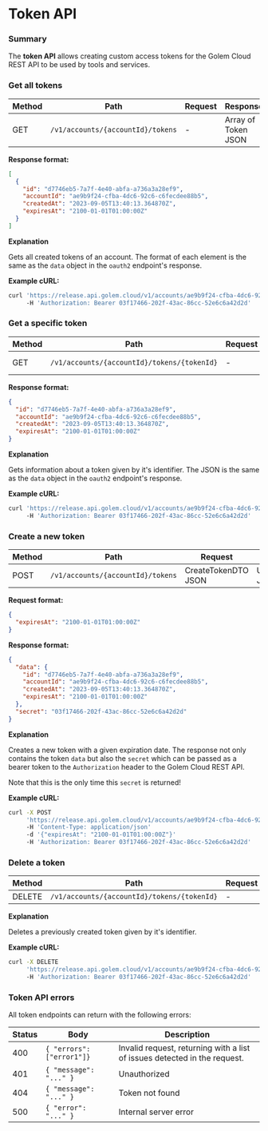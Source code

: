 # Token API

### Summary

The **token API** allows creating custom access tokens for the Golem Cloud REST API to be used by tools and services.

### Get all tokens

| Method | Path                              | Request | Response            |
| ------ | --------------------------------- | ------- | ------------------- |
| GET    | `/v1/accounts/{accountId}/tokens` | -       | Array of Token JSON |

**Response format:**

```json
[
  {
    "id": "d7746eb5-7a7f-4e40-abfa-a736a3a28ef9",
    "accountId": "ae9b9f24-cfba-4dc6-92c6-c6fecdee88b5",
    "createdAt": "2023-09-05T13:40:13.364870Z",
    "expiresAt": "2100-01-01T01:00:00Z"
  }
]
```

**Explanation**

Gets all created tokens of an account. The format of each element is the same as the `data` object in the `oauth2` endpoint's response.

**Example cURL:**

```bash
curl 'https://release.api.golem.cloud/v1/accounts/ae9b9f24-cfba-4dc6-92c6-c6fecdee88b5/tokens'
     -H 'Authorization: Bearer 03f17466-202f-43ac-86cc-52e6c6a42d2d'
```

### Get a specific token

| Method | Path                                        | Request | Response   |
| ------ | ------------------------------------------- | ------- | ---------- |
| GET    | `/v1/accounts/{accountId}/tokens/{tokenId}` | -       | Token JSON |

**Response format:**

```json
{
  "id": "d7746eb5-7a7f-4e40-abfa-a736a3a28ef9",
  "accountId": "ae9b9f24-cfba-4dc6-92c6-c6fecdee88b5",
  "createdAt": "2023-09-05T13:40:13.364870Z",
  "expiresAt": "2100-01-01T01:00:00Z"
}
```

**Explanation**

Gets information about a token given by it's identifier. The JSON is the same as the `data` object in the `oauth2` endpoint's response.

**Example cURL:**

```bash
curl 'https://release.api.golem.cloud/v1/accounts/ae9b9f24-cfba-4dc6-92c6-c6fecdee88b5/tokens/d7746eb5-7a7f-4e40-abfa-a736a3a28ef9'
     -H 'Authorization: Bearer 03f17466-202f-43ac-86cc-52e6c6a42d2d'
```

### Create a new token

| Method | Path                              | Request             | Response         |
| ------ | --------------------------------- | ------------------- | ---------------- |
| POST   | `/v1/accounts/{accountId}/tokens` | CreateTokenDTO JSON | UnsafeToken JSON |

**Request format:**

```json
{
  "expiresAt": "2100-01-01T01:00:00Z"
}
```

**Response format:**

```json
{
  "data": {
    "id": "d7746eb5-7a7f-4e40-abfa-a736a3a28ef9",
    "accountId": "ae9b9f24-cfba-4dc6-92c6-c6fecdee88b5",
    "createdAt": "2023-09-05T13:40:13.364870Z",
    "expiresAt": "2100-01-01T01:00:00Z"
  },
  "secret": "03f17466-202f-43ac-86cc-52e6c6a42d2d"
}
```

**Explanation**

Creates a new token with a given expiration date. The response not only contains the token `data` but also the `secret` which can be passed as a bearer token to the `Authorization` header to the Golem Cloud REST API.

Note that this is the only time this `secret` is returned!

**Example cURL:**

```bash
curl -X POST
     'https://release.api.golem.cloud/v1/accounts/ae9b9f24-cfba-4dc6-92c6-c6fecdee88b5/tokens'
     -H 'Content-Type: application/json'
     -d '{"expiresAt": "2100-01-01T01:00:00Z"}'
     -H 'Authorization: Bearer 03f17466-202f-43ac-86cc-52e6c6a42d2d'
```

### Delete a token

| Method | Path                                        | Request | Response |
| ------ | ------------------------------------------- | ------- | -------- |
| DELETE | `/v1/accounts/{accountId}/tokens/{tokenId}` | -       | -        |

**Explanation**

Deletes a previously created token given by it's identifier.

**Example cURL:**

```bash
curl -X DELETE
     'https://release.api.golem.cloud/v1/accounts/ae9b9f24-cfba-4dc6-92c6-c6fecdee88b5/tokens/d7746eb5-7a7f-4e40-abfa-a736a3a28ef9'
     -H 'Authorization: Bearer 03f17466-202f-43ac-86cc-52e6c6a42d2d'
```

### Token API errors

All token endpoints can return with the following errors:

| Status | Body                      | Description                                                               |
| ------ | ------------------------- | ------------------------------------------------------------------------- |
| 400    | `{ "errors": ["error1"]}` | Invalid request, returning with a list of issues detected in the request. |
| 401    | `{ "message": "..." }`    | Unauthorized                                                              |
| 404    | `{ "message": "..." }`    | Token not found                                                           |
| 500    | `{ "error": "..." }`      | Internal server error                                                     |
